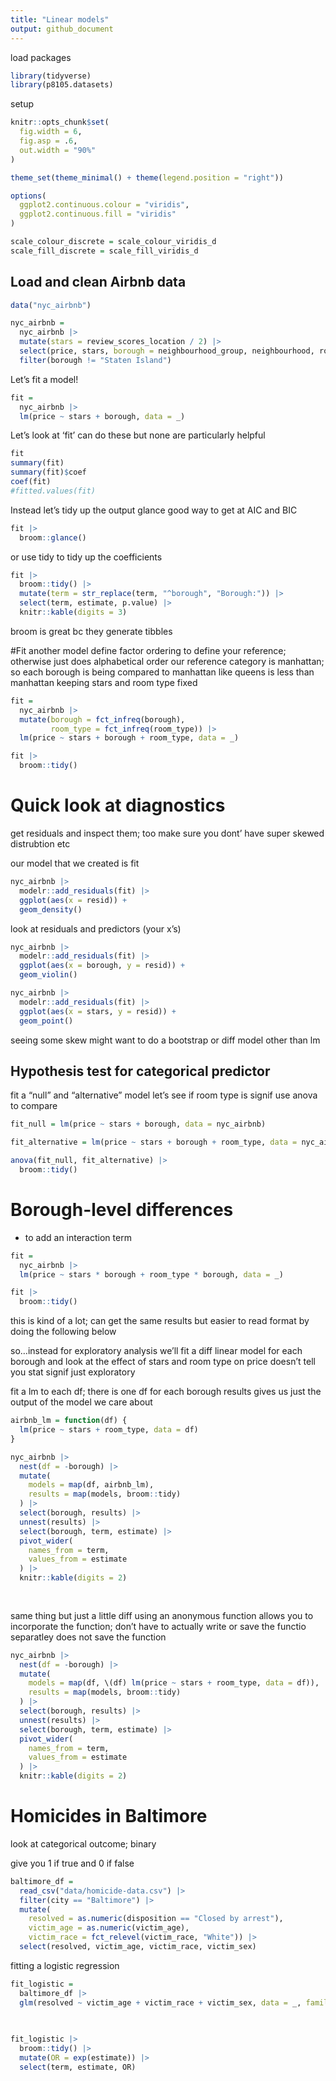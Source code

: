 ```yaml
---
title: "Linear models"
output: github_document
---
```


load packages
```r
library(tidyverse)
library(p8105.datasets)

```


setup
```r
knitr::opts_chunk$set(
  fig.width = 6,
  fig.asp = .6,
  out.width = "90%"
)

theme_set(theme_minimal() + theme(legend.position = "right"))

options(
  ggplot2.continuous.colour = "viridis",
  ggplot2.continuous.fill = "viridis"
)

scale_colour_discrete = scale_colour_viridis_d
scale_fill_discrete = scale_fill_viridis_d
```

## Load and clean Airbnb data

```r
data("nyc_airbnb")

nyc_airbnb = 
  nyc_airbnb |> 
  mutate(stars = review_scores_location / 2) |> 
  select(price, stars, borough = neighbourhood_group, neighbourhood, room_type) |> 
  filter(borough != "Staten Island")

```

Let's fit a model!

```r
fit = 
  nyc_airbnb |> 
  lm(price ~ stars + borough, data = _)
```

Let's look at 'fit'
can do these but none are particularly helpful
```r
fit
summary(fit)
summary(fit)$coef
coef(fit)
#fitted.values(fit)

```

Instead let's tidy up the output
glance good way to get at AIC and BIC

```r
fit |> 
  broom::glance()
```


or use tidy to tidy up the coefficients
```r
fit |> 
  broom::tidy() |> 
  mutate(term = str_replace(term, "^borough", "Borough:")) |> 
  select(term, estimate, p.value) |> 
  knitr::kable(digits = 3)
```

broom is great bc they generate tibbles

#Fit another model
define factor ordering to define your reference; otherwise just does alphabetical order
our reference category is manhattan; so each borough is being compared to manhattan
like queens is less than manhattan keeping stars and room type fixed
```r
fit = 
  nyc_airbnb |> 
  mutate(borough = fct_infreq(borough),
         room_type = fct_infreq(room_type)) |> 
  lm(price ~ stars + borough + room_type, data = _)

fit |> 
  broom::tidy()
```

# Quick look at diagnostics
get residuals and inspect them; too make sure you dont' have super skewed distrubtion etc

our model that we created is fit
```r
nyc_airbnb |> 
  modelr::add_residuals(fit) |> 
  ggplot(aes(x = resid)) +
  geom_density()
```

look at residuals and predictors (your x's)
```r
nyc_airbnb |> 
  modelr::add_residuals(fit) |> 
  ggplot(aes(x = borough, y = resid)) +
  geom_violin()

nyc_airbnb |> 
  modelr::add_residuals(fit) |> 
  ggplot(aes(x = stars, y = resid)) +
  geom_point()
```
seeing some skew
might want to do a bootstrap or diff model other than lm

## Hypothesis test for categorical predictor

fit a "null" and "alternative" model
let's see if room type is signif
use anova to compare

```r
fit_null = lm(price ~ stars + borough, data = nyc_airbnb)

fit_alternative = lm(price ~ stars + borough + room_type, data = nyc_airbnb)

anova(fit_null, fit_alternative) |> 
  broom::tidy()

```

# Borough-level differences
* to add an interaction term

```r
fit = 
  nyc_airbnb |> 
  lm(price ~ stars * borough + room_type * borough, data = _)

fit |> 
  broom::tidy()
```
this is kind of a lot; can get the same results but easier to read format by doing the following below

so...instead for exploratory analysis we'll fit a diff linear model for each borough and look at the effect of stars and room type on price
doesn't tell you stat signif just exploratory

fit a lm to each df; there is one df for each borough
results gives us just the output of the model we care about
```r
airbnb_lm = function(df) {
  lm(price ~ stars + room_type, data = df)
}

nyc_airbnb |> 
  nest(df = -borough) |> 
  mutate(
    models = map(df, airbnb_lm),
    results = map(models, broom::tidy)
  ) |> 
  select(borough, results) |> 
  unnest(results) |> 
  select(borough, term, estimate) |> 
  pivot_wider(
    names_from = term,
    values_from = estimate
  ) |> 
  knitr::kable(digits = 2)
  
  

```


same thing but just a little diff using an anonymous function
allows you to incorporate the function; don't have to actually write or save the functio separatley
does not save the function
```r
nyc_airbnb |> 
  nest(df = -borough) |> 
  mutate(
    models = map(df, \(df) lm(price ~ stars + room_type, data = df)),
    results = map(models, broom::tidy)
  ) |> 
  select(borough, results) |> 
  unnest(results) |> 
  select(borough, term, estimate) |> 
  pivot_wider(
    names_from = term,
    values_from = estimate
  ) |> 
  knitr::kable(digits = 2)
```

# Homicides in Baltimore
look at categorical outcome; binary

give you 1 if true and 0 if false
```r
baltimore_df = 
  read_csv("data/homicide-data.csv") |> 
  filter(city == "Baltimore") |> 
  mutate(
    resolved = as.numeric(disposition == "Closed by arrest"),
    victim_age = as.numeric(victim_age),
    victim_race = fct_relevel(victim_race, "White")) |> 
  select(resolved, victim_age, victim_race, victim_sex)
```

fitting a logistic regression
```r
fit_logistic = 
  baltimore_df |> 
  glm(resolved ~ victim_age + victim_race + victim_sex, data = _, family = binomial()) 
  
  
```

```r
fit_logistic |> 
  broom::tidy() |> 
  mutate(OR = exp(estimate)) |> 
  select(term, estimate, OR)
```











